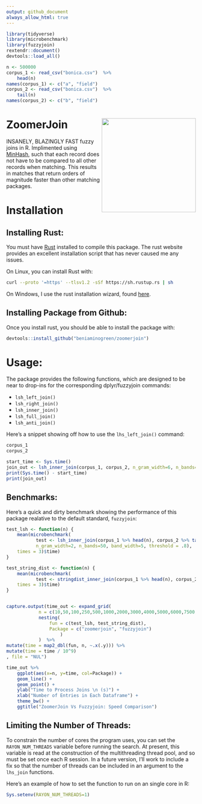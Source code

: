 ```yaml
---
output: github_document
always_allow_html: true
---
```


```r
library(tidyverse)
library(microbenchmark)
library(fuzzyjoin)
rextendr::document()
devtools::load_all()

n <- 500000
corpus_1 <- read_csv("bonica.csv")  %>%
    head(n)
names(corpus_1) <- c("a", "field")
corpus_2 <- read_csv("bonica.csv")  %>%
    tail(n)
names(corpus_2) <- c("b", "field")
```


# ZoomerJoin <img src='logo.png' align="right" height="250">

INSANELY, BLAZINGLY FAST fuzzy joins in R. Implimented using
[MinHash](https://en.wikipedia.org/wiki/MinHash), such that each record does
not have to be compared to all other records when matching. This results in
matches that return orders of magnitude faster than other matching packages.

# Installation

## Installing Rust:

You must have [Rust](https://www.rust-lang.org/tools/install) installed
to compile this package. The rust website provides an excellent
installation script that has never caused me any issues.

On Linux, you can install Rust with:

``` sh
curl --proto '=https' --tlsv1.2 -sSf https://sh.rustup.rs | sh
```

On Windows, I use the rust installation wizard, found
[here](https://forge.rust-lang.org/infra/other-installation-methods.html).

## Installing Package from Github:

Once you install rust, you should be able to install the package with:

``` r
devtools::install_github("beniaminogreen/zoomerjoin")
```

# Usage:

The package provides the following functions, which are designed to be near to
drop-ins for the corresponding dplyr/fuzzyjoin commands:

* `lsh_left_join()`
* `lsh_right_join()`
* `lsh_inner_join()`
* `lsh_full_join()`
* `lsh_anti_join()`

Here's a snippet showing off how to use the `lhs_left_join()` command:

```r
corpus_1
corpus_2

start_time <- Sys.time()
join_out <- lsh_inner_join(corpus_1, corpus_2, n_gram_width=6, n_bands=20, band_width=5)
print(Sys.time() - start_time)
print(join_out)
```

## Benchmarks:

Here's a quick and dirty benchmark showing the performance of this package realative to the default standard, `fuzzyjoin`:

```r
test_lsh <- function(n) {
    mean(microbenchmark(
           test <- lsh_inner_join(corpus_1 %>% head(n), corpus_2 %>% tail(n),
           n_gram_width=2, n_bands=50, band_width=5, threshold = .8),
    times = 3)$time)
}

test_string_dist <- function(n) {
    mean(microbenchmark(
           test <- stringdist_inner_join(corpus_1 %>% head(n), corpus_2 %>% tail(n)),
    times = 3)$time)
}


capture.output(time_out <- expand_grid(
            n = c(10,50,100,250,500,1000,2000,3000,4000,5000,6000,7500,10000),
            nesting(
                fun = c(test_lsh, test_string_dist),
                Package = c("zoomerjoin", "fuzzyjoin")
                    )
            )  %>%
mutate(time = map2_dbl(fun, n, ~.x(.y))) %>%
mutate(time = time / 10^9)
, file = "NUL")

time_out %>%
    ggplot(aes(x=n, y=time, col=Package)) +
    geom_line() +
    geom_point() +
    ylab("Time to Process Joins \n (s)") +
    xlab("Number of Entries in Each Dataframe") +
    theme_bw() +
    ggtitle("ZoomerJoin Vs Fuzzyjoin: Speed Comparison")


```




## Limiting the Number of Threads:

To constrain the number of cores the program uses, you can set the
`RAYON_NUM_THREADS` variable before running the search. At present, this
variable is read at the construction of the multithreading thread pool,
and so must be set once each R session. In a future version, I’ll work
to include a fix so that the number of threads can be included in an
argument to the `lhs_join` functions.

Here’s an example of how to set the function to run on an single core in
R:

``` r
Sys.setenv(RAYON_NUM_THREADS=1)
```
